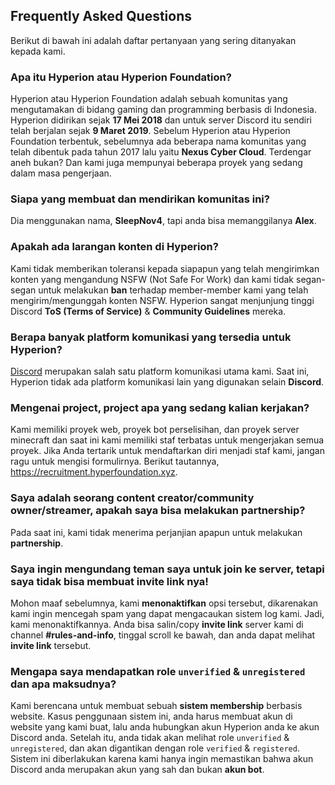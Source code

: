 ## Frequently Asked Questions
Berikut di bawah ini adalah daftar pertanyaan yang sering ditanyakan kepada kami.

### Apa itu Hyperion atau Hyperion Foundation?
Hyperion atau Hyperion Foundation adalah sebuah komunitas yang mengutamakan di bidang gaming dan programming berbasis di Indonesia. Hyperion didirikan sejak **17 Mei 2018** dan untuk server Discord itu sendiri telah berjalan sejak **9 Maret 2019**. Sebelum Hyperion atau Hyperion Foundation terbentuk, sebelumnya ada beberapa nama komunitas yang telah dibentuk pada tahun 2017 lalu yaitu **Nexus Cyber Cloud**. Terdengar aneh bukan? Dan kami juga mempunyai beberapa proyek yang sedang dalam masa pengerjaan.

### Siapa yang membuat dan mendirikan komunitas ini?
Dia menggunakan nama, **SleepNov4**, tapi anda bisa memanggilanya **Alex**.

### Apakah ada larangan konten di Hyperion?
Kami tidak memberikan toleransi kepada siapapun yang telah mengirimkan konten yang mengandung NSFW (Not Safe For Work) dan kami tidak segan-segan untuk melakukan **ban** terhadap member-member kami yang telah mengirim/mengunggah konten NSFW. Hyperion sangat menjunjung tinggi Discord **ToS (Terms of Service)** & **Community Guidelines** mereka.

### Berapa banyak platform komunikasi yang tersedia untuk Hyperion?
[Discord](https://discord.com) merupakan salah satu platform komunikasi utama kami. Saat ini, Hyperion tidak ada platform komunikasi lain yang digunakan selain **Discord**.

### Mengenai project, project apa yang sedang kalian kerjakan?
Kami memiliki proyek web, proyek bot perselisihan, dan proyek server minecraft dan saat ini kami memiliki staf terbatas untuk mengerjakan semua proyek. Jika Anda tertarik untuk mendaftarkan diri menjadi staf kami, jangan ragu untuk mengisi formulirnya. Berikut tautannya, https://recruitment.hyperfoundation.xyz.

### Saya adalah seorang **content creator**/**community owner**/**streamer**, apakah saya bisa melakukan **partnership**?
Pada saat ini, kami tidak menerima perjanjian apapun untuk melakukan **partnership**.

### Saya ingin mengundang teman saya untuk join ke server, tetapi saya tidak bisa membuat **invite link** nya!
Mohon maaf sebelumnya, kami **menonaktifkan** opsi tersebut, dikarenakan kami ingin mencegah spam yang dapat mengacaukan sistem log kami. Jadi, kami menonaktifkannya. Anda bisa salin/copy **invite link** server kami di channel **#rules-and-info**, tinggal scroll ke bawah, dan anda dapat melihat **invite link** tersebut.

### Mengapa saya mendapatkan role `unverified` & `unregistered` dan apa maksudnya?
Kami berencana untuk membuat sebuah **sistem membership** berbasis website. Kasus penggunaan sistem ini, anda harus membuat akun di website yang kami buat, lalu anda hubungkan akun Hyperion anda ke akun Discord anda. Setelah itu, anda tidak akan melihat role `unverified` & `unregistered`, dan akan digantikan dengan role `verified` & `registered`. Sistem ini diberlakukan karena kami hanya ingin memastikan bahwa akun Discord anda merupakan akun yang sah dan bukan **akun bot**.
